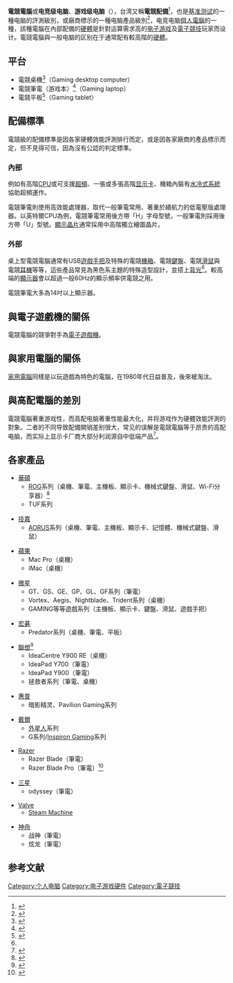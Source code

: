 {{NoteTA
| G1=IT
| G2=Games
| 1=zh-hans:高端; zh-hant:高端; zh-tw:高階
| 2=zh-hans:中端; zh-hant:中端; zh-tw:中階
| 3=zh-hans:低端; zh-hant:低端; zh-tw:低階
| 4=zh-hans:中低端; zh-hant:中低端; zh-tw:中低階
}}
{{Video Games}}

'''電競電腦'''或'''电竞级电脑'''、'''游戏级电脑'''（{{lang-en|Gaming computer}}），台湾又稱'''電競配備'''<ref name="appledaily37130464">{{cite news|title=電競配備優 遊戲更順手|url=http://www.appledaily.com.tw/appledaily/article/finance/20160327/37130464/|agency=蘋果日報|date=2016-03-27}}</ref>，也是[[基准测试|基准测试]]的一種电脑的評測級別，或廠商標示的一種电脑產品級別<ref>{{cite news|title=PC核心零組件 掛上「電競級」成最佳識別|url=http://www.digitimes.com.tw/tw/dt/n/shwnws.asp?CnlID=13&packageid=6095&id=0000286032_PV21HFDS2OUE7830KYG51&cat=40&ct=1|agency=DIGITIMES中文網|date=2012-06-05}}</ref>，电竞电脑[[個人電腦|個人電腦]]的一種，該種電腦在內部配備的[[硬體|硬體]]是針對运算需求高的[[电子游戏|电子游戏]]及[[電子競技|電子競技]]玩家而设计。電競電腦與一般电脑的区别在于通常配有較高階的[[硬體|硬體]]。

== 平台 ==
* 電競桌機<ref>{{cite news|title=電競桌機2.5萬入手|url=http://www.appledaily.com.tw/appledaily/article/finance/20140921/36097924/|agency=蘋果日報|date=2014-09-21}}</ref>（Gaming desktop computer）
* 電競筆電（游戏本）<ref>{{cite journal|title=Gamer專武 電競筆電 華山論劍|journal=電腦DIY|date=104-05|issue=214|url=https://books.google.com.tw/books?id=laZJCgAAQBAJ}}</ref>（Gaming laptop）
* 電競平板<ref name="ltn923589">{{cite news|title=宏碁搶手遊大餅 電競平板萬元入手|url=http://news.ltn.com.tw/news/consumer/paper/923589|agency=自由時報|date=2015-10-14}}</ref>（Gaming tablet）

== 配備標準 ==
電競級的配備標準是因各家硬體效能評測排行而定，或是因各家廠商的產品標示而定，但不見得可信，因為沒有公認的判定標準。

=== 內部 ===
例如有高階[[CPU|CPU]]或可支援[[超頻|超頻]]、一張或多張高階[[显示卡|显示卡]]、機箱內裝有[[電腦水冷|水冷式系統]]協助超頻運作。

電競筆電則使用高效能處理器，取代一般筆電常用、著重於續航力的低電壓版處理器。以英特爾CPU為例，電競筆電常用後方帶「H」字母型號，一般筆電則採用後方帶「U」型號。[[顯示晶片|顯示晶片]]通常採用中高階獨立繪圖晶片。

=== 外部 ===
桌上型電競電腦通常有USB[[遊戲手把|遊戲手把]]及特殊的電競[[機箱|機箱]]、電競[[鍵盤|鍵盤]]、電競[[滑鼠|滑鼠]]與電競[[耳機|耳機]]等等，這些產品常見為黑色系主題的特殊造型設計，並搭上[[背光|背光]]<ref name="appledaily37130464" />。較高端的[[顯示器|顯示器]]會以超過一般60Hz的顯示頻率供電競之用。

電競筆電大多為14吋以上顯示器。

== 與電子遊戲機的關係 ==
電競電腦的競爭對手為[[電子遊戲機|電子遊戲機]]。

== 與家用電腦的關係 ==
[[家用電腦|家用電腦]]同樣是以玩遊戲為特色的電腦，在1980年代日益普及，後來被淘汰。

== 與高配電腦的差別 ==
電競電腦著重游戏性，而高配电脑著重性能最大化，并将游戏作为硬體效能評測的對象。二者的不同导致配備開销差别很大，常见的误解是電競電腦等于昂贵的高配电脑，而实际上显示卡厂商大部分利润源自中低端产品<ref>{{cite web |last=D. |first=Pablo |url=http://www.gameplanet.co.nz/features/132550.20081110.GPU-battle-4670-vs.-9600GSO/ |title=GPU battle: 4670 vs. 9600GSO |date=2008-10-11 |accessdate=2011-01-21 |publisher=[[Gameplanet_(New_Zealand)|Gameplanet]] |archive-url=https://web.archive.org/web/20101120224434/http://www.gameplanet.co.nz/features/132550.20081110.GPU-battle-4670-vs.-9600GSO |archive-date=2010-11-20 |dead-url=yes }}</ref>。

== 各家產品 ==
* [[華碩|華碩]]
**[[ROG玩家共和國|ROG]]系列（桌機、筆電、主機板、顯示卡、機械式鍵盤、滑鼠、Wi-Fi分享器）<ref>{{cite news|title=輕薄機身、支援VR！華碩電競筆電ROG STRIX GL702上市|url=http://www.ettoday.net/news/20161005/787654.htm|agency=ETtoday|date=2016-10-05}}</ref>
**TUF系列

* [[技嘉|技嘉]]
**[[AORUS|AORUS]]系列（桌機、筆電、主機板、顯示卡、記憶體、機械式鍵盤、滑鼠）

* [[蘋果公司|蘋果]]
** Mac Pro（桌機）
** iMac（桌機）

* [[微星|微星]]
** GT、GS、GE、GP、GL、GF系列（筆電）
** Vortex、Aegis、Nightblade、Trident系列（桌機）
** GAMING等等遊戲系列（主機板、顯示卡、鍵盤、滑鼠、遊戲手把）

* [[宏碁|宏碁]]
** Predator系列（桌機、筆電、平板）

* [[联想集团|聯想]]<ref>{{cite news|title=聯想Y系列全新電競機種熱血上市|url=http://www.chinatimes.com/realtimenews/20160623005428-260412|agency=中時電子報|date=2016-06-23}}</ref>
** IdeaCentre Y900 RE（桌機）
** IdeaPad Y700（筆電）
** IdeaPad Y900（筆電）
** 拯救者系列（筆電、桌機）

* [[惠普|惠普]]
** 暗影精灵、Pavilion Gaming系列

* [[戴爾|戴爾]]
** [[Alienware|外星人]]系列
** G系列/[[Inspiron_Gaming|Inspiron Gaming]]系列

* [[Razer|Razer]]
** Razer Blade（筆電）
** Razer Blade Pro（筆電）<ref>{{cite news|title=4K觸控螢幕、機械式鍵盤！Razer Blade Pro筆電更新|url=http://www.ettoday.net/news/20161021/797552.htm|agency=ETtoday|date=2016-10-21}}</ref>

* [[三星電子|三星]]
** odyssey（筆電）

* [[Valve|Valve]]
** [[Steam_Machine|Steam Machine]]

* [[神舟电脑|神舟]]
** 战神（筆電）
** 炫龙（筆電）

== 参考文献 ==
{{Reflist}}

{{Computer sizes}}

[[Category:个人电脑|Category:个人电脑]]
[[Category:电子游戏硬件|Category:电子游戏硬件]]
[[Category:電子競技|Category:電子競技]]